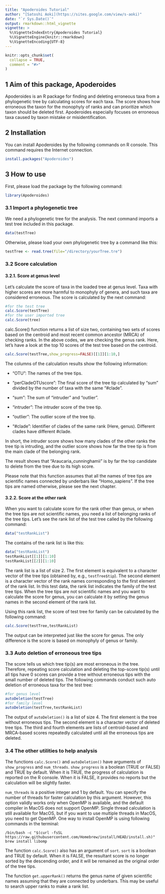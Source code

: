 ---
title: "Apoderoides Tutorial"
author: "[Satoshi Aoki](https://sites.google.com/view/s-aoki)"
date: "`r Sys.Date()`"
output: rmarkdown::html_vignette
vignette: >
  %\VignetteIndexEntry{Apoderoides Tutorial}
  %\VignetteEngine{knitr::rmarkdown}
  %\VignetteEncoding{UTF-8}
---

```{r setup, include = FALSE}
knitr::opts_chunk$set(
  collapse = TRUE,
  comment = "#>"
)
```

## 1 Aim of this package, Apoderoides
Apoderoides is an R package for finding and deleting erroneous taxa from a phylogenetic tree by calculating scores for each taxa. The score shows how erroneous the taxon for the monophyly of ranks and can prioritize which taxon should be deleted first. Apoderoides especially focuses on erroneous taxa caused by taxon mistake or misidentification.


## 2 Installation
You can install Apoderoides by the following commands on R console. This command requires the Internet connection.

```{r, eval=FALSE}
install.packages("Apoderoides")
```

## 3 How to use
First, please load the package by the following command:

``` {r, results="hide", warning=FALSE, message=FALSE}
library(Apoderoides)
```

### 3.1 Import a phylogenetic tree
We need a phylogenetic tree for the analysis. The next command imports a test tree included in this package.
```{r, eval=FALSE}
data(testTree)
```

Otherwise, please load your own phylogenetic tree by a command like this:

```{r, eval=FALSE}
testTree <- read.tree(file="/directory/yourTree.tre")
```

### 3.2 Score calculation
#### 3.2.1. Score at genus level

Let's calculate the score of taxa in the loaded tree at genus level. Taxa with higher scores are more harmful to monophyly of genera, and such taxa are considered erroneous. The score is calculated by the next command: 

```{r, eval=FALSE}
#for the test tree
calc.Score(testTree)
#for the user imported tree
calc.Score(tree)
```

calc.Score() function returns a list of size two, containing two sets of scores based on the centroid and most recent common ancestor (MRCA) of checking ranks. In the above codes, we are checking the genus rank.
Here, let's have a look at the top 10 scores of the test tree based on the centroid.
```{r}
calc.Score(testTree,show_progress=FALSE)[[1]][1:10,]
```

The columns of the calculation results show the following information:

- "OTU": The names of the tree tips.

- "perCladeOTUscore": The final score of the tree tip calculated by "sum" divided by the number of taxa with the same "#clade".

- "sum": The sum of "intruder" and "outlier".

- "intruder": The intruder score of the tree tip.

- "outlier": The outlier score of the tree tip.

- "#clade": Identifier of clades of the same rank (Here, genus). Different clades have different #clade.

In short, the intruder score shows how many clades of the other ranks the tree tip is intruding, and the outlier score shows how far the tree tip is from the main clade of the belonging rank.

The result shows that "Araucaria_cunninghamii" is by far the top candidate to delete from the tree due to its high score.


Please note that this function assumes that all the names of tree tips are scientific names connected by underbars like "Homo_sapiens". If the tree tips are named otherwise, please see the next chapter.

#### 3.2.2. Score at the other rank

When you want to calculate score for the rank other than genus, or when the tree tips are not scientific names, you need a list of belonging ranks of the tree tips. Let's see the rank list of the test tree called by the following command:

```{r, eval=FALSE}
data("testRankList")
```

The contains of the rank list is like this:
```{r}
data("testRankList")
testRankList[[1]][1:10]
testRankList[[2]][1:10]
```
The rank list is a list of size 2. The first element is equivalent to a character vector of the tree tips (obtained by, e.g., `testTree$tip`). The second element is a character vector of the rank names corresponding to the first element of the rank list. In this test data, the rank list indicates the family of the test tree tips. When the tree tips are not scientific names and you want to calculate the score for genus, you can calculate it by setting the genus names in the second element of the rank list.

Using this rank list, the score of test tree for family can be calculated by the following command:
```{r, eval=FALSE}
calc.Score(testTree,testRankList)
```
The output can be interpreted just like the score for genus. The only difference is the score is based on monophyly of genus or family.

### 3.3 Auto deletion of erroneous tree tips
The score tells us which tree tip(s) are most erroneous in the tree. Therefore, repeating score calculation and deleting the top-score tip(s) until all tips have 0 scores can provide a tree without erroneous tips with the small number of deleted tips. The following commands conduct such auto deletion of erroneous taxa for the test tree:
```{r, eval=FALSE}
#for genus level
autoDeletion(testTree)
#for family level
autoDeletion(testTree,testRankList)
```
The output of `autoDeletion()` is a list of size 4. The first element is the tree without erroneous tips. The second element is a character vector of deleted tree tips. The third and fourth elements are lists of centroid-based and MRCA-based scores repeatedly calculated until all the erroneous tips are deleted.

### 3.4 The other utilities to help analysis
The functions `calc.Score()` and `autoDeletion()` have arguments of `show_progress` and `num_threads`. `show_progress` is a boolean (TRUE or FALSE) and TRUE by default. When it is TRUE, the progress of calculation is reported on the R console. When it is FALSE, it provides no reports but the calculation will be slightly faster.

`num_threads` is a positive integer and 1 by default. You can specify the number of threads for faster calculation by this argument. However, this option validly works only when OpenMP is available, and the default compiler in MacOS does not support OpenMP. Single thread calculation is still available for MacOS, but if you want to use multiple threads in MacOS, you need to get OpenMP. One way to install OpenMP is using following commands in the terminal:
```{eval=FALSE}
/bin/bash -c "$(curl -fsSL https://raw.githubusercontent.com/Homebrew/install/HEAD/install.sh)"
brew install libomp
```
The function `calc.Score()` also has an argument of `sort`.
`sort` is a boolean and TRUE by default. When it is FALSE, the resultant score is no longer sorted by the descending order, and it will be remained as the original order of the tree tips.

The function `get.upperRank()` returns the genus name of given scientific names assuming that they are connected by underbars. This may be useful to search upper ranks to make a rank list.
